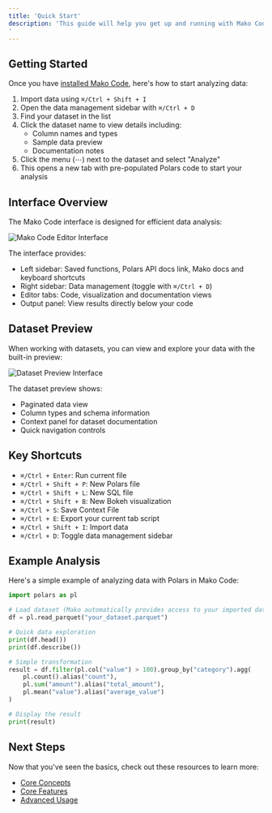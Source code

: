 ```yaml
---
title: 'Quick Start'
description: 'This guide will help you get up and running with Mako Code quickly for your data analysis workflows.
'
---
```


## Getting Started

Once you have [installed Mako Code](./installation), here's how to start analyzing data:

1. Import data using `⌘/Ctrl + Shift + I`
2. Open the data management sidebar with `⌘/Ctrl + D`
3. Find your dataset in the list
4. Click the dataset name to view details including:
   - Column names and types
   - Sample data preview
   - Documentation notes
5. Click the menu (⋯) next to the dataset and select "Analyze"
6. This opens a new tab with pre-populated Polars code to start your analysis

## Interface Overview

The Mako Code interface is designed for efficient data analysis:

![Mako Code Editor Interface](/img/code-editor.png)

The interface provides:
- Left sidebar: Saved functions, Polars API docs link, Mako docs and keyboard shortcuts
- Right sidebar: Data management (toggle with `⌘/Ctrl + D`)
- Editor tabs: Code, visualization and documentation views
- Output panel: View results directly below your code

## Dataset Preview

When working with datasets, you can view and explore your data with the built-in preview:

![Dataset Preview Interface](/img/dataset-preview.png)

The dataset preview shows:
- Paginated data view
- Column types and schema information
- Context panel for dataset documentation
- Quick navigation controls

## Key Shortcuts

- `⌘/Ctrl + Enter`: Run current file
- `⌘/Ctrl + Shift + P`: New Polars file
- `⌘/Ctrl + Shift + L`: New SQL file
- `⌘/Ctrl + Shift + B`: New Bokeh visualization
- `⌘/Ctrl + S`: Save Context File
- `⌘/Ctrl + E`: Export your current tab script
- `⌘/Ctrl + Shift + I`: Import data
- `⌘/Ctrl + D`: Toggle data management sidebar

## Example Analysis

Here's a simple example of analyzing data with Polars in Mako Code:

```python
import polars as pl

# Load dataset (Mako automatically provides access to your imported datasets)
df = pl.read_parquet("your_dataset.parquet")

# Quick data exploration
print(df.head())
print(df.describe())

# Simple transformation
result = df.filter(pl.col("value") > 100).group_by("category").agg(
    pl.count().alias("count"),
    pl.sum("amount").alias("total_amount"),
    pl.mean("value").alias("average_value")
)

# Display the result
print(result)
```

## Next Steps

Now that you've seen the basics, check out these resources to learn more:

- [Core Concepts](../concepts/basic-concepts)
- [Core Features](../features/core-features)
- [Advanced Usage](../features/advanced-usage)
